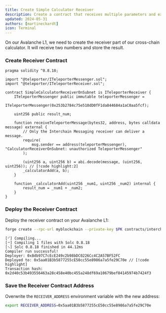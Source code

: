 ```yaml
---
title: Create Simple Calculator Receiver
description: Create a contract that receives multiple parameters and execute a function
updated: 2024-05-31
authors: [martineckardt]
icon: Terminal
---
```



On our Avalanche L1, we need to create the receiver part of our cross-chain calculator. It will receive two numbers and store the result. 

<Steps>
<Step>

### Create Receiver Contract

```solidity title="src/02a-encoding-multiple-paramters/SimpleCalculatorReceiverOnSubnet.sol"
pragma solidity ^0.8.18;

import "@teleporter/ITeleporterMessenger.sol";
import "@teleporter/ITeleporterReceiver.sol";

contract SimpleCalculatorReceiverOnSubnet is ITeleporterReceiver {
    ITeleporterMessenger public immutable teleporterMessenger =
        ITeleporterMessenger(0x253b2784c75e510dD0fF1da844684a1aC0aa5fcf);

    uint256 public result_num;

    function receiveTeleporterMessage(bytes32, address, bytes calldata message) external {
        // Only the Interchain Messaging receiver can deliver a message.
        require(
            msg.sender == address(teleporterMessenger), "CalculatorReceiverOnSubnet: unauthorized TeleporterMessenger"
        );

        (uint256 a, uint256 b) = abi.decode(message, (uint256, uint256)); // [!code highlight:2]
        _calculatorAdd(a, b);
    }

    function _calculatorAdd(uint256 _num1, uint256 _num2) internal {
        result_num = _num1 + _num2;
    }
}

```

</Step>
<Step>

### Deploy the Receiver Contract

Deploy the receiver contract on your Avalanche L1:

```bash
forge create --rpc-url myblockchain --private-key $PK contracts/interchain-messaging/invoking-functions/SimpleCalculatorReceiverOnSubnet.sol:SimpleCalculatorReceiverOnSubnet --broadcast
```

```
[⠊] Compiling...
[⠒] Compiling 1 files with Solc 0.8.18
[⠢] Solc 0.8.18 finished in 44.12ms
Compiler run successful!
Deployer: 0x8db97C7cEcE249c2b98bDC0226Cc4C2A57BF52FC
Deployed to: 0x5aa01B3b5877255cE50cc55e8986a7a5fe29C70e // [!code highlight]
Transaction hash: 0x2d40c53b493556463a28c458e40bc455a248df69a10679bef84145974b7424f3
```

</Step>
<Step>

### Save the Receiver Contract Address

Overwrite the `RECEIVER_ADDRESS` environment variable with the new address:

```bash
export RECEIVER_ADDRESS=0x5aa01B3b5877255cE50cc55e8986a7a5fe29C70e
```
</Step>
</Steps>
